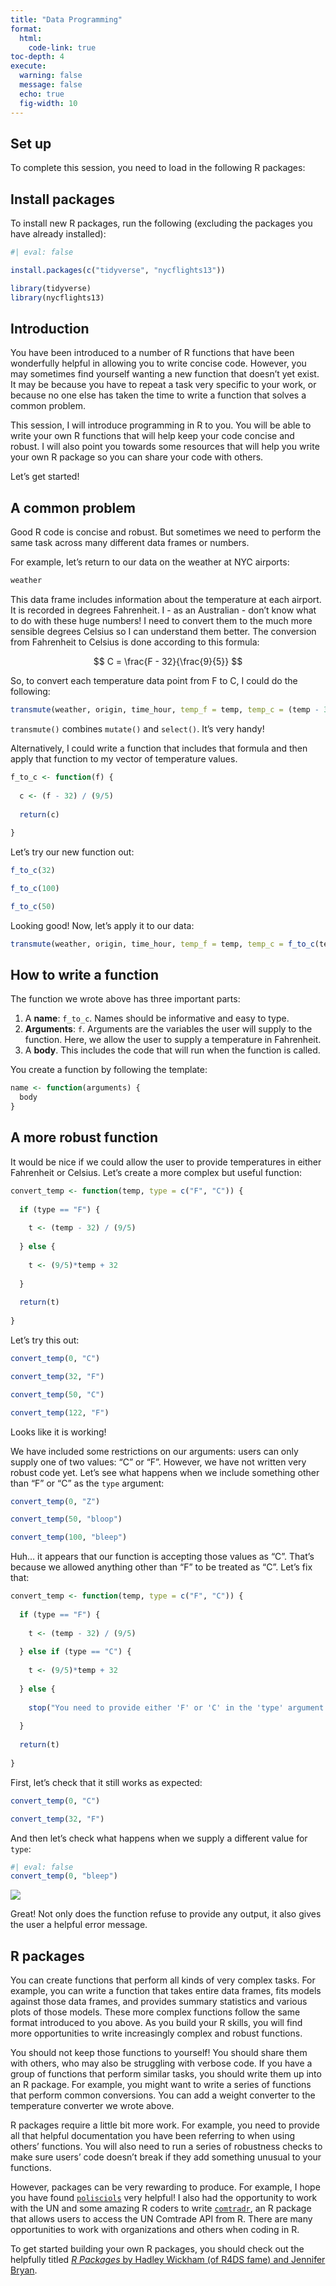 ```yaml
---
title: "Data Programming"
format:
  html:
    code-link: true
toc-depth: 4
execute: 
  warning: false
  message: false
  echo: true 
  fig-width: 10
---
```


## Set up

To complete this session, you need to load in the following R packages:

::: {.callout-tip collapse="true"}
## Install packages

To install new R packages, run the following (excluding the packages you have already installed):

```r
#| eval: false

install.packages(c("tidyverse", "nycflights13"))
```
:::

```r
library(tidyverse)
library(nycflights13)
```

## Introduction

You have been introduced to a number of R functions that have been wonderfully helpful in allowing you to write concise code. However, you may sometimes find yourself wanting a new function that doesn't yet exist. It may be because you have to repeat a task very specific to your work, or because no one else has taken the time to write a function that solves a common problem.

This session, I will introduce programming in R to you. You will be able to write your own R functions that will help keep your code concise and robust. I will also point you towards some resources that will help you write your own R package so you can share your code with others.

Let's get started!

## A common problem

Good R code is concise and robust. But sometimes we need to perform the same task across many different data frames or numbers.

For example, let's return to our data on the weather at NYC airports:

```r
weather
```

This data frame includes information about the temperature at each airport. It is recorded in degrees Fahrenheit. I - as an Australian - don't know what to do with these huge numbers! I need to convert them to the much more sensible degrees Celsius so I can understand them better. The conversion from Fahrenheit to Celsius is done according to this formula:

$$
C = \frac{F - 32}{\frac{9}{5}}
$$

So, to convert each temperature data point from F to C, I could do the following:

```r
transmute(weather, origin, time_hour, temp_f = temp, temp_c = (temp - 32) / (9/5))
```

::: callout-tip
`transmute()` combines `mutate()` and `select()`. It's very handy!
:::

Alternatively, I could write a function that includes that formula and then apply that function to my vector of temperature values.

```r
f_to_c <- function(f) {
  
  c <- (f - 32) / (9/5)
  
  return(c)
  
}
```

Let's try our new function out:

```r
f_to_c(32)

f_to_c(100)

f_to_c(50)
```

Looking good! Now, let's apply it to our data:

```r
transmute(weather, origin, time_hour, temp_f = temp, temp_c = f_to_c(temp))
```

## How to write a function

The function we wrote above has three important parts:

1.  A **name**: `f_to_c`. Names should be informative and easy to type.
2.  **Arguments**: `f`. Arguments are the variables the user will supply to the function. Here, we allow the user to supply a temperature in Fahrenheit.
3.  A **body**. This includes the code that will run when the function is called.

You create a function by following the template:

```r
name <- function(arguments) {
  body
}
```

## A more robust function

It would be nice if we could allow the user to provide temperatures in either Fahrenheit or Celsius. Let's create a more complex but useful function:

```r
convert_temp <- function(temp, type = c("F", "C")) {
  
  if (type == "F") {
    
    t <- (temp - 32) / (9/5)
    
  } else {
    
    t <- (9/5)*temp + 32
    
  }
  
  return(t)
  
}
```

Let's try this out:

```r
convert_temp(0, "C")

convert_temp(32, "F")

convert_temp(50, "C")

convert_temp(122, "F")
```

Looks like it is working!

We have included some restrictions on our arguments: users can only supply one of two values: "C" or "F". However, we have not written very robust code yet. Let's see what happens when we include something other than "F" or "C" as the `type` argument:

```r
convert_temp(0, "Z")

convert_temp(50, "bloop")

convert_temp(100, "bleep")
```

Huh... it appears that our function is accepting those values as "C". That's because we allowed anything other than "F" to be treated as "C". Let's fix that:

```r

convert_temp <- function(temp, type = c("F", "C")) {
  
  if (type == "F") {
    
    t <- (temp - 32) / (9/5)
    
  } else if (type == "C") {
    
    t <- (9/5)*temp + 32
    
  } else {
    
    stop("You need to provide either 'F' or 'C' in the 'type' argument.")
    
  }
  
  return(t)
  
}
```

First, let's check that it still works as expected:

```r
convert_temp(0, "C")

convert_temp(32, "F")
```

And then let's check what happens when we supply a different value for `type`:

```r
#| eval: false
convert_temp(0, "bleep")
```

![](img/error.png){fig-align="left"}

Great! Not only does the function refuse to provide any output, it also gives the user a helpful error message.

## R packages

You can create functions that perform all kinds of very complex tasks. For example, you can write a function that takes entire data frames, fits models against those data frames, and provides summary statistics and various plots of those models. These more complex functions follow the same format introduced to you above. As you build your R skills, you will find more opportunities to write increasingly complex and robust functions.

You should not keep those functions to yourself! You should share them with others, who may also be struggling with verbose code. If you have a group of functions that perform similar tasks, you should write them up into an R package. For example, you might want to write a series of functions that perform common conversions. You can add a weight converter to the temperature converter we wrote above.

R packages require a little bit more work. For example, you need to provide all that helpful documentation you have been referring to when using others' functions. You will also need to run a series of robustness checks to make sure users' code doesn't break if they add something unusual to your functions.

However, packages can be very rewarding to produce. For example, I hope you have found [`polisciols`](https://github.com/hgoers/polisciols) very helpful! I also had the opportunity to work with the UN and some amazing R coders to write [`comtradr`](https://github.com/ropensci/comtradr/tree/main), an R package that allows users to access the UN Comtrade API from R. There are many opportunities to work with organizations and others when coding in R.

To get started building your own R packages, you should check out the helpfully titled [*R Packages* by Hadley Wickham (of R4DS fame) and Jennifer Bryan](https://r-pkgs.org/).
